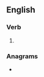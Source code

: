 ==English==

===Verb===
{{head|en|present participle}}

# {{present participle of|ope|lang=en|nocat=1}}

===Anagrams===
* {{anagrams|en|pingo}}